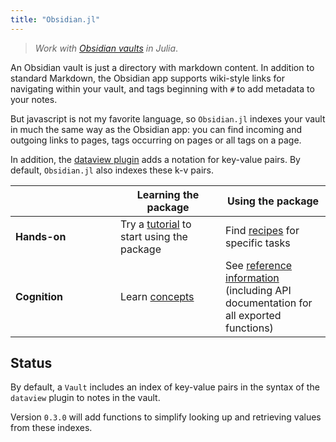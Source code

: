 ```yaml
---
title: "Obsidian.jl"
---
```



> *Work with [Obsidian vaults](https://obsidian.md) in  Julia*.

An Obsidian vault is just a directory with markdown content. In addition to standard Markdown, the Obsidian app supports wiki-style links for navigating within your vault, and tags beginning with `#` to add metadata to your notes.

But javascript is not my favorite language, so `Obsidian.jl` indexes your vault in much the same way as the Obsidian app:  you can find incoming and outgoing links to pages,  tags occurring on pages or all tags on a page.

In addition, the [dataview plugin](https://github.com/blacksmithgu/obsidian-dataview) adds a notation for key-value pairs. By default, `Obsidian.jl` also  indexes these k-v pairs.



| | Learning the package | Using the package |
| --- | --- | --- |
| **Hands-on** |  Try a [tutorial](./tutorials/) to start using  the package  | Find [recipes](./guides/) for specific tasks |
| **Cognition** | Learn [concepts](./concepts/)   | See [reference information](./reference/) (including API documentation for all exported functions) |


## Status

By default, a `Vault` includes an index of key-value pairs in the syntax of the `dataview` plugin to notes in the vault.

Version `0.3.0` will add functions to simplify looking up and retrieving values from these indexes.